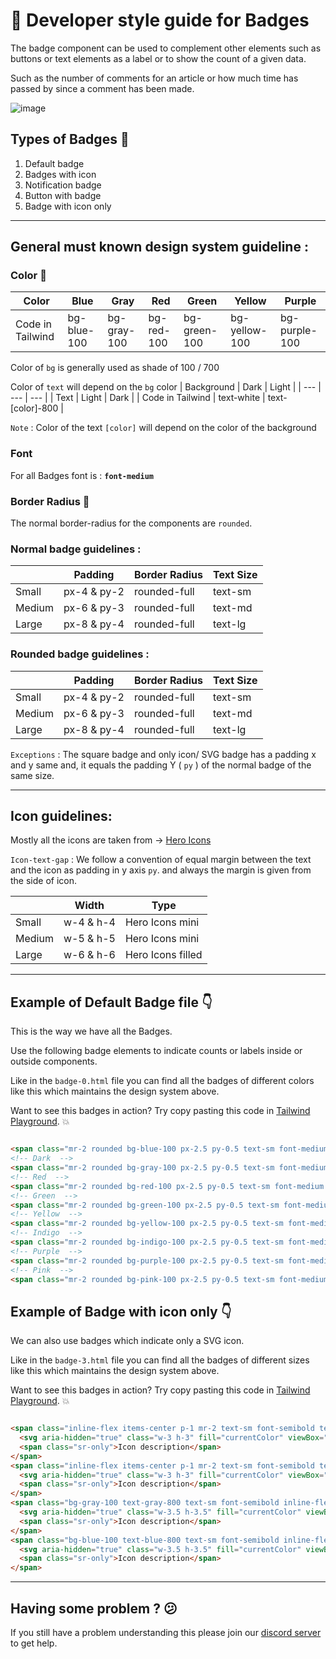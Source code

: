 # 📒 Developer style guide for Badges

The badge component can be used to complement other elements such as buttons or text elements as a label or to show the count of a given data.

Such as the number of comments for an article or how much time has passed by since a comment has been made.

![image](https://user-images.githubusercontent.com/83635276/205807536-98d7ddef-179e-4c91-9ea4-cc053b86d305.png)

## Types of Badges 🔽

1. Default badge
2. Badges with icon
3. Notification badge
4. Button with badge
5. Badge with icon only

---

## General must known design system guideline :

### Color 🎨

| Color | Blue | Gray | Red | Green | Yellow | Purple |
| --- | --- | --- | --- | --- | --- | --- |
| Code in Tailwind | bg-blue-100 | bg-gray-100 | bg-red-100 | bg-green-100 | bg-yellow-100 | bg-purple-100 |

Color of `bg` is generally used as shade of 100 / 700 

Color of `text` will depend on the `bg` color
| Background | Dark | Light |
| --- | --- | --- |
| Text | Light | Dark |
| Code in Tailwind | text-white | text-[color]-800 |

`Note` : Color of the text `[color]` will depend on the color of the background

### Font

For all Badges font is : **`font-medium`**

### Border Radius 🔲

The normal border-radius for the components are `rounded`.

### Normal badge guidelines :

|  | Padding | Border Radius | Text Size |
| --- | --- | --- | --- |
| Small | px-4 & py-2 | rounded-full | text-sm |
| Medium | px-6 & py-3 | rounded-full | text-md |
| Large | px-8 & py-4 | rounded-full | text-lg |

### Rounded badge guidelines :

|  | Padding | Border Radius | Text Size |
| --- | --- | --- | --- |
| Small | px-4 & py-2 | rounded-full | text-sm |
| Medium | px-6 & py-3 | rounded-full | text-md |
| Large | px-8 & py-4 | rounded-full | text-lg |

`Exceptions` : The square badge and only icon/ SVG badge has a padding x and y same and, it equals the padding Y ( `py` ) of the normal badge of the same size.

---

## Icon guidelines:

Mostly all the icons are taken from → [Hero Icons](https://heroicons.com/)

`Icon-text-gap` :  We follow a convention of equal margin between the text and the icon as padding in y  axis `py`. and always the margin is given from the side of icon.

|  | Width | Type |
| --- | --- | --- |
| Small | w-4 & h-4 | Hero Icons mini |
| Medium | w-5 & h-5 | Hero Icons mini |
| Large | w-6 & h-6 | Hero Icons filled |

---

## Example of Default Badge file 👇

This is the way we have all the Badges. 

Use the following badge elements to indicate counts or labels inside or outside components.

Like in the `badge-0.html` file you can find all the badges of different colors like this which maintains the design system above.

Want to see this badges in action? Try copy pasting this code in [Tailwind Playground](https://play.tailwindcss.com/). 💥

```html

<span class="mr-2 rounded bg-blue-100 px-2.5 py-0.5 text-sm font-medium text-blue-800 dark:bg-blue-200 dark:text-blue-800">Default</span>
<!-- Dark  -->
<span class="mr-2 rounded bg-gray-100 px-2.5 py-0.5 text-sm font-medium text-gray-800 dark:bg-gray-700 dark:text-gray-300">Dark</span>
<!-- Red  -->
<span class="mr-2 rounded bg-red-100 px-2.5 py-0.5 text-sm font-medium text-red-800 dark:bg-red-200 dark:text-red-900">Red</span>
<!-- Green  -->
<span class="mr-2 rounded bg-green-100 px-2.5 py-0.5 text-sm font-medium text-green-800 dark:bg-green-200 dark:text-green-900">Green</span>
<!-- Yellow  -->
<span class="mr-2 rounded bg-yellow-100 px-2.5 py-0.5 text-sm font-medium text-yellow-800 dark:bg-yellow-200 dark:text-yellow-900">Yellow</span>
<!-- Indigo  -->
<span class="mr-2 rounded bg-indigo-100 px-2.5 py-0.5 text-sm font-medium text-indigo-800 dark:bg-indigo-200 dark:text-indigo-900">Indigo</span>
<!-- Purple  -->
<span class="mr-2 rounded bg-purple-100 px-2.5 py-0.5 text-sm font-medium text-purple-800 dark:bg-purple-200 dark:text-purple-900">Purple</span>
<!-- Pink  -->
<span class="mr-2 rounded bg-pink-100 px-2.5 py-0.5 text-sm font-medium text-pink-800 dark:bg-pink-200 dark:text-pink-800">Pink</span>x

```

## Example of Badge with icon only 👇

We can also use badges which indicate only a SVG icon.

Like in the `badge-3.html` file you can find all the badges of different sizes like this which maintains the design system above.

Want to see this badges in action? Try copy pasting this code in [Tailwind Playground](https://play.tailwindcss.com/). 💥

```html

<span class="inline-flex items-center p-1 mr-2 text-sm font-semibold text-gray-800 bg-gray-100 rounded-full dark:bg-gray-700 dark:text-gray-300">
  <svg aria-hidden="true" class="w-3 h-3" fill="currentColor" viewBox="0 0 20 20" xmlns="http://www.w3.org/2000/svg" data-darkreader-inline-fill="" style="--darkreader-inline-fill:currentColor;"><path fill-rule="evenodd" d="M16.707 5.293a1 1 0 010 1.414l-8 8a1 1 0 01-1.414 0l-4-4a1 1 0 011.414-1.414L8 12.586l7.293-7.293a1 1 0 011.414 0z" clip-rule="evenodd"></path></svg>
  <span class="sr-only">Icon description</span>
</span>
<span class="inline-flex items-center p-1 mr-2 text-sm font-semibold text-blue-800 bg-blue-100 rounded-full dark:bg-blue-200 dark:text-blue-800">
  <svg aria-hidden="true" class="w-3 h-3" fill="currentColor" viewBox="0 0 20 20" xmlns="http://www.w3.org/2000/svg" data-darkreader-inline-fill="" style="--darkreader-inline-fill:currentColor;"><path fill-rule="evenodd" d="M16.707 5.293a1 1 0 010 1.414l-8 8a1 1 0 01-1.414 0l-4-4a1 1 0 011.414-1.414L8 12.586l7.293-7.293a1 1 0 011.414 0z" clip-rule="evenodd"></path></svg>
  <span class="sr-only">Icon description</span>
</span>
<span class="bg-gray-100 text-gray-800 text-sm font-semibold inline-flex items-center p-1.5 rounded-full mr-2 dark:bg-gray-700 dark:text-gray-300">
  <svg aria-hidden="true" class="w-3.5 h-3.5" fill="currentColor" viewBox="0 0 20 20" xmlns="http://www.w3.org/2000/svg" data-darkreader-inline-fill="" style="--darkreader-inline-fill:currentColor;"><path fill-rule="evenodd" d="M16.707 5.293a1 1 0 010 1.414l-8 8a1 1 0 01-1.414 0l-4-4a1 1 0 011.414-1.414L8 12.586l7.293-7.293a1 1 0 011.414 0z" clip-rule="evenodd"></path></svg>
  <span class="sr-only">Icon description</span>
</span>
<span class="bg-blue-100 text-blue-800 text-sm font-semibold inline-flex items-center p-1.5 rounded-full dark:bg-blue-200 dark:text-blue-800">
  <svg aria-hidden="true" class="w-3.5 h-3.5" fill="currentColor" viewBox="0 0 20 20" xmlns="http://www.w3.org/2000/svg" data-darkreader-inline-fill="" style="--darkreader-inline-fill:currentColor;"><path fill-rule="evenodd" d="M16.707 5.293a1 1 0 010 1.414l-8 8a1 1 0 01-1.414 0l-4-4a1 1 0 011.414-1.414L8 12.586l7.293-7.293a1 1 0 011.414 0z" clip-rule="evenodd"></path></svg>
  <span class="sr-only">Icon description</span>
</span>

```

---

## Having some problem ? 😕

If you still have a problem understanding this please join our [discord server](https://discord.gg/zrVMjGW8sB) to get help.
